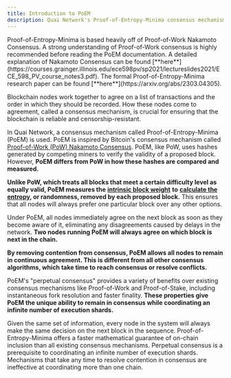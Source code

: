 ```yaml
---
title: Introduction to PoEM
description: Quai Network's Proof-of-Entropy-Minima consensus mechanism.
---
```


<Note>
	Proof-of-Entropy-Minima is based heavily off of Proof-of-Work Nakamoto Consensus. A strong understanding of Proof-of-Work consensus is
	highly recommended before reading the PoEM documentation. A detailed explanation of Nakamoto Consensus can be found
	[**here**](https://courses.grainger.illinois.edu/ece598pv/sp2021/lectureslides2021/ECE_598_PV_course_notes3.pdf). The formal
	Proof-of-Entropy-Minima research paper can be found [**here**](https://arxiv.org/abs/2303.04305).
</Note>

Blockchain nodes work together to agree on a list of transactions and the order in which they should be recorded. How these nodes come to agreement, called a consensus mechanism, is crucial for ensuring that the blockchain is reliable and censorship-resistant.

In Quai Network, a consensus mechanism called Proof-of-Entropy-Minima (PoEM) is used. PoEM is inspired by Bitcoin's consensus mechanism called [Proof-of-Work (PoW) Nakamoto Consensus](https://bitcoin.org/bitcoin.pdf). PoEM, like PoW, uses hashes generated by competing miners to verify the validity of a proposed block. However, **PoEM differs from PoW in how these hashes are compared and measured.**

**Unlike PoW, which treats all blocks that meet a certain difficulty level as equally valid, PoEM measures the** [**intrinsic block weight**](/learn/advanced-introduction/poem/instant-fork-resolution/intrinsic-block-weight) **to** [**calculate the entropy**](learn/advanced-introduction/poem/instant-fork-resolution/calc-total-entropy)**, or randomness, removed by each proposed block.** This ensures that all nodes will always prefer one particular block over any other options.

Under PoEM, all nodes immediately agree on the next block as soon as they become aware of it, eliminating any disagreements caused by delays in the network. **Two nodes running PoEM will always agree on which block is next in the chain.**

**By removing contention from consensus, PoEM allows all nodes to remain in continuous agreement. This is different from all other consensus algorithms, which take time to reach consensus or resolve conflicts.**

PoEM's "perpetual consensus" provides a variety of benefits over existing consensus mechanisms like Proof-of-Work and Proof-of-Stake, including instantaneous fork resolution and faster finality. **These properties give PoEM the unique ability to remain in consensus while coordinating an infinite number of execution shards.**

<CardGroup cols={1}>
	<Card
		title='Instantaneous Fork Resolution'
		icon='code-branch'
		href='/learn/advanced-introduction/poem/instant-fork-resolution/instant-fork-resolution'
	>
		Given the same set of information, every node in the system will always make the same decision on the next block in the sequence.
	</Card>
	<Card
		title='Faster Finality'
		icon='timer'
		href='/learn/advanced-introduction/poem/finality/finality'
	>
		Proof-of-Entropy-Minima offers a faster mathematical guarantee of on-chain inclusion than all existing consensus mechanisms.
	</Card>
	<Card
		title='Coordinating Infinite Execution Shards'
		icon='circle-nodes'
		href='/learn/advanced-introduction/poem/infinite-execution-shards/infinite-execution-shards'
	>
		Perpetual consensus is a prerequisite to coordinating an infinite number of execution shards. Mechanisms that take any time to resolve
		contention in consensus are ineffective at coordinating more than one chain.
	</Card>
</CardGroup>
